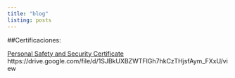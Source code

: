 ---
title: "blog"
listing: posts
---

##Certificaciones:

[Personal Safety and Security Certificate](https://drive.google.com/file/d/1SJBkUXBZWTFIGh7hkCzTHjsfAym_FXxU/view)
https://drive.google.com/file/d/1SJBkUXBZWTFIGh7hkCzTHjsfAym_FXxU/view